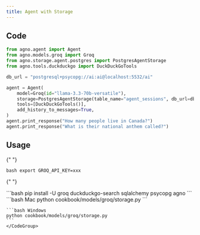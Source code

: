 ```yaml
---
title: Agent with Storage
---
```


## Code

```python cookbook/models/groq/storage.py
from agno.agent import Agent
from agno.models.groq import Groq
from agno.storage.agent.postgres import PostgresAgentStorage
from agno.tools.duckduckgo import DuckDuckGoTools

db_url = "postgresql+psycopg://ai:ai@localhost:5532/ai"

agent = Agent(
    model=Groq(id="llama-3.3-70b-versatile"),
    storage=PostgresAgentStorage(table_name="agent_sessions", db_url=db_url),
    tools=[DuckDuckGoTools()],
    add_history_to_messages=True,
)
agent.print_response("How many people live in Canada?")
agent.print_response("What is their national anthem called?")
```

## Usage

<Steps>
  <Snippet file="create-venv-step.mdx" />

{" "}

<Step title="Set your API key">```bash export GROQ_API_KEY=xxx ```</Step>

{" "}

<Step title="Install libraries">
  ```bash pip install -U groq duckduckgo-search sqlalchemy psycopg agno ```
</Step>

  <Step title="Run Agent">
    <CodeGroup>
    ```bash Mac
    python cookbook/models/groq/storage.py
    ```

    ```bash Windows
    python cookbook/models/groq/storage.py
    ```
    </CodeGroup>

  </Step>
</Steps>
